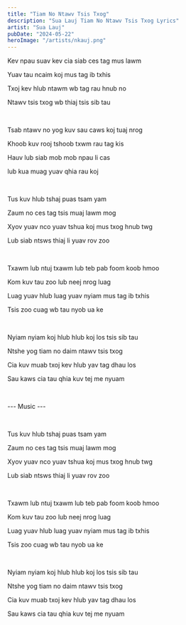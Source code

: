 ```yaml
---
title: "Tiam No Ntawv Tsis Txog"
description: "Sua Lauj Tiam No Ntawv Tsis Txog Lyrics"
artist: "Sua Lauj"
pubDate: "2024-05-22"
heroImage: "/artists/nkauj.png"
---
```


Kev npau suav kev cia siab ces tag mus lawm

Yuav tau ncaim koj mus tag ib txhis

Txoj kev hlub ntawm wb tag rau hnub no

Ntawv tsis txog wb thiaj tsis sib tau

<br />

Tsab ntawv no yog kuv sau caws koj tuaj nrog

Khoob kuv rooj tshoob txwm rau tag kis

Hauv lub siab mob mob npau li cas

lub kua muag yuav qhia rau koj

<br />

Tus kuv hlub tshaj puas tsam yam

Zaum no ces tag tsis muaj lawm mog

Xyov yuav nco yuav tshua koj mus txog hnub twg

Lub siab ntsws thiaj li yuav rov zoo

<br />

Txawm lub ntuj txawm lub teb pab foom koob hmoo

Kom kuv tau zoo lub neej nrog luag

Luag yuav hlub luag yuav nyiam mus tag ib txhis

Tsis zoo cuag wb tau nyob ua ke

<br />

Nyiam nyiam koj hlub hlub koj los tsis sib tau

Ntshe yog tiam no daim ntawv tsis txog

Cia kuv muab txoj kev hlub yav tag dhau los

Sau kaws cia tau qhia kuv tej me nyuam

<br />

--- Music ---

<br />

Tus kuv hlub tshaj puas tsam yam

Zaum no ces tag tsis muaj lawm mog

Xyov yuav nco yuav tshua koj mus txog hnub twg

Lub siab ntsws thiaj li yuav rov zoo

<br />

Txawm lub ntuj txawm lub teb pab foom koob hmoo

Kom kuv tau zoo lub neej nrog luag

Luag yuav hlub luag yuav nyiam mus tag ib txhis

Tsis zoo cuag wb tau nyob ua ke

<br />

Nyiam nyiam koj hlub hlub koj los tsis sib tau

Ntshe yog tiam no daim ntawv tsis txog

Cia kuv muab txoj kev hlub yav tag dhau los

Sau kaws cia tau qhia kuv tej me nyuam
